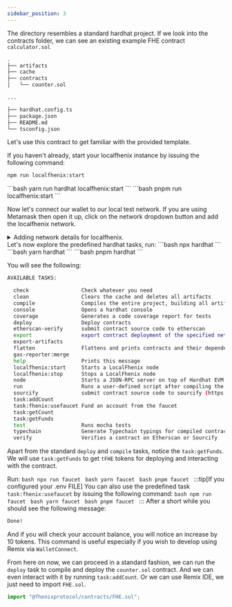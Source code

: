 ```yaml
---
sidebar_position: 3
---
```



The directory resembles a standard hardhat project. If we look into the contracts folder,
we can see an existing example FHE contract `calculator.sol`

```bash
.
├── artifacts
├── cache
├── contracts
│   └── counter.sol

...

├── hardhat.config.ts
├── package.json
├── README.md
└── tsconfig.json
```
Let's use this contract to get familiar with the provided template. 

If you haven't already, start your localfhenix instance by issuing the following command:
<Tabs groupId="package-managers">
<TabItem value="npm" label="npm">
```bash
npm run localfhenix:start
```
</TabItem>
<TabItem value="yarn" label="yarn">
```bash
yarn run hardhat localfhenix:start
```
</TabItem>
<TabItem value="pnpm" label="pnpm">
```bash
pnpm run localfhenix:start
```
</TabItem>
</Tabs>

Now let's connect our wallet to our local test network. If you are using Metamask then open it up, click on the
network dropdown button and add the localfhenix network.

<details>
    <summary>Adding network details for localfhenix.</summary>
    <TabItem>![Use this template](/img/localfhenix-metamask.png)</TabItem>
</details>
Let's now explore the predefined hardhat tasks, run:

<Tabs groupId="package-managers">
    <TabItem value="npm" label="npm">
        ```bash
        npx hardhat
        ```
    </TabItem>
    <TabItem value="yarn" label="yarn">
        ```bash
        yarn hardhat
        ```
    </TabItem>
    <TabItem value="pnpm" label="pnpm">
        ```bash
        pnpm hardhat
        ```
    </TabItem>
</Tabs>

You will see the following:

```bash
AVAILABLE TASKS:

  check                	Check whatever you need
  clean                	Clears the cache and deletes all artifacts
  compile              	Compiles the entire project, building all artifacts
  console              	Opens a hardhat console
  coverage             	Generates a code coverage report for tests
  deploy               	Deploy contracts
  etherscan-verify     	submit contract source code to etherscan
  export               	export contract deployment of the specified network into one file
  export-artifacts
  flatten              	Flattens and prints contracts and their dependencies. If no file is passed, all the contracts in the project will be flattened.
  gas-reporter:merge
  help                 	Prints this message
  localfhenix:start    	Starts a LocalFhenix node
  localfhenix:stop     	Stops a LocalFhenix node
  node                 	Starts a JSON-RPC server on top of Hardhat EVM
  run                  	Runs a user-defined script after compiling the project
  sourcify             	submit contract source code to sourcify (https://sourcify.dev)
  task:addCount
  task:fhenix:usefaucet	Fund an account from the faucet
  task:getCount
  task:getFunds
  test                 	Runs mocha tests
  typechain            	Generate Typechain typings for compiled contracts
  verify               	Verifies a contract on Etherscan or Sourcify
```
Apart from the standard `deploy` and `compile` tasks, notice the `task:getFunds`.
We will use `task:getFunds` to get `tFHE` tokens for deploying and interacting with the contract.

Run:
<Tabs groupId="package-managers">
    <TabItem value="npm" label="npm">
        ```bash
        npx run faucet
        ```
    </TabItem>
    <TabItem value="yarn" label="yarn">
        ```bash
        yarn faucet
        ```
    </TabItem>
    <TabItem value="pnpm" label="pnpm">
        ```bash
        pnpm faucet
        ```
    </TabItem>
</Tabs>
:::tip[If you configured your .env FILE]
You can also use the predefined task `task:fhenix:usefaucet` by issuing the following command:
<Tabs groupId="package-managers">
    <TabItem value="npm" label="npm">
        ```bash
        npm run faucet
        ```
    </TabItem>
    <TabItem value="yarn" label="yarn">
        ```bash
        yarn faucet
        ```
    </TabItem>
    <TabItem value="pnpm" label="pnpm">
        ```bash
        pnpm faucet
        ```
    </TabItem>
</Tabs>
:::
After a short while you should see the following message:
```bash
Done!
```

And if you will check your account balance, you will notice an increase by 10 tokens. This command is useful especially
if you wish to develop using Remix via `WalletConnect`.

From here on now, we can proceed in a standard fashion, we can run the `deploy` task to compile and deploy the `counter.sol`
contract. And we can even interact with it by running `task:addCount`. Or we can use Remix IDE, we just need to import `FHE.sol`.

```javascript
import "@fhenixprotocol/contracts/FHE.sol";
```
